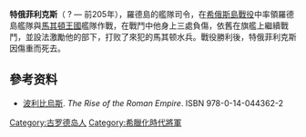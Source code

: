 '''特俄菲利克斯'''（ ? — 前205年），羅德島的艦隊司令，在[[希俄斯島戰役|希俄斯島戰役]]中率領羅德島艦隊與[[馬其頓王國|馬其頓王國]]艦隊作戰，在戰鬥中他身上三處負傷，依舊在旗艦上繼續戰鬥，並設法激勵他的部下，打败了來犯的馬其顿水兵。戰役勝利後，特俄菲利克斯因傷重而死去。

==參考资料==

*[[波利比烏斯|波利比烏斯]]. ''The Rise of the Roman Empire''. ISBN 978-0-14-044362-2

[[Category:古罗德岛人|Category:古罗德岛人]]
[[Category:希臘化時代將軍|Category:希臘化時代將軍]]